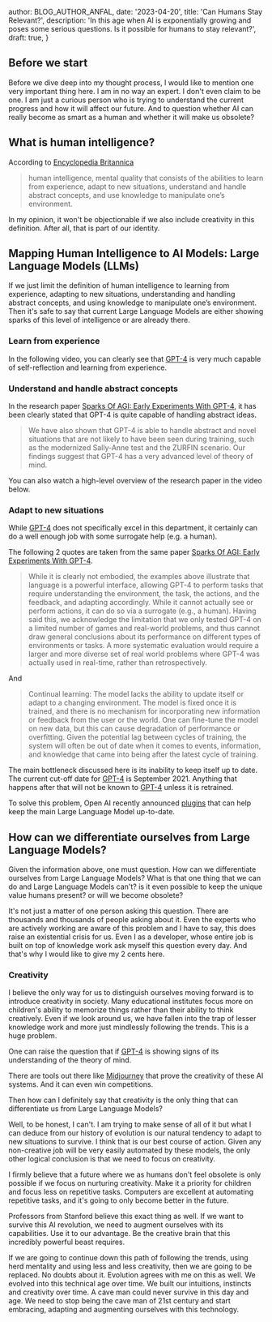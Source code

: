 
  author: BLOG_AUTHOR_ANFAL,
  date: '2023-04-20',
  title: 'Can Humans Stay Relevant?',
  description: 'In this age when AI is exponentially growing and poses some serious questions. Is it possible for humans to stay relevant?',
  draft: true,
}


<BlogImage src="blog/2023-04-08-is-ai-going-to-make-humans-obsolete/robot-takingover-humans.jpg" alt="Robot taking over humans." />

## Before we start
Before we dive deep into my thought process, I would like to mention one very important thing here. I am in no way
an expert. I don't even claim to be one. I am just a curious person who is trying to understand the current progress
and how it will affect our future. And to question whether AI can really become as smart as a human and whether it will make us obsolete?

## What is human intelligence?
According to [Encyclopedia Britannica](https://www.britannica.com/science/human-intelligence-psychology)

> human intelligence, mental quality that consists of the abilities to learn from experience, adapt to new situations, understand and handle abstract concepts, and use knowledge to manipulate one’s environment.

In my opinion, it won't be objectionable if we also include creativity in this definition. After all, that is part of our identity.

## Mapping Human Intelligence to AI Models: Large Language Models (LLMs)
If we just limit the definition of human intelligence to learning from experience, adapting to new situations, understanding and handling abstract concepts, and using knowledge to manipulate one’s environment.
Then it's safe to say that current Large Language Models are either showing sparks of this level of intelligence or are already there.

### Learn from experience
In the following video, you can clearly see that [GPT-4](https://openai.com/research/gpt-4) is very much capable of self-reflection and learning from experience.

<BlogYoutubeVideoEmbed src="5SgJKZLBrmg" />

### Understand and handle abstract concepts
In the research paper [Sparks Of AGI: Early Experiments With GPT-4](https://arxiv.org/pdf/2303.12712.pdf), it has been clearly stated that GPT-4 is quite
capable of handling abstract ideas.

> We have also shown that GPT-4 is able to handle abstract and novel situations that
are not likely to have been seen during training, such as the modernized Sally-Anne test and the ZURFIN
scenario. Our findings suggest that GPT-4 has a very advanced level of theory of mind.

You can also watch a high-level overview of the research paper in the video below.

<BlogYoutubeVideoEmbed src="Mqg3aTGNxZ0" />

### Adapt to new situations
While [GPT-4](https://openai.com/research/gpt-4) does not specifically excel in this department, it certainly can do a well enough job with some surrogate help (e.g. a human).

The following 2 quotes are taken from the same paper [Sparks Of AGI: Early Experiments With GPT-4](https://arxiv.org/pdf/2303.12712.pdf).

> While it is clearly not embodied, the examples above illustrate that language is a powerful interface, allowing
GPT-4 to perform tasks that require understanding the environment, the task, the actions, and the feedback,
and adapting accordingly. While it cannot actually see or perform actions, it can do so via a surrogate (e.g., a
human). Having said this, we acknowledge the limitation that we only tested GPT-4 on a limited number of
games and real-world problems, and thus cannot draw general conclusions about its performance on different
types of environments or tasks. A more systematic evaluation would require a larger and more diverse set of
real world problems where GPT-4 was actually used in real-time, rather than retrospectively.

And

> Continual learning: The model lacks the ability to update itself or adapt to a changing environment.
The model is fixed once it is trained, and there is no mechanism for incorporating new information
or feedback from the user or the world. One can fine-tune the model on new data, but this can cause
degradation of performance or overfitting. Given the potential lag between cycles of training, the system
will often be out of date when it comes to events, information, and knowledge that came into being after
the latest cycle of training.

The main bottleneck discussed here is its inability to keep itself up to date. The current cut-off date for [GPT-4](https://openai.com/research/gpt-4) is
September 2021. Anything that happens after that will not be known to [GPT-4](https://openai.com/research/gpt-4) unless it is retrained.

To solve this problem, Open AI recently announced [plugins](https://openai.com/blog/chatgpt-plugins) that can
help keep the main Large Language Model up-to-date.

## How can we differentiate ourselves from Large Language Models?
Given the information above, one must question. How can we differentiate ourselves from Large Language Models? What is that one thing that we can
do and Large Language Models can't? is it even possible to keep the unique value humans present? or will we become obsolete?

It's not just a matter of one person asking this question. There are thousands and thousands of people asking about it. Even the experts
who are actively working are aware of this problem and I have to say, this does raise an existential crisis for us. Even I as a developer,
whose entire job is built on top of knowledge work ask myself this question every day. And that's why I would like to give my 2 cents here.

### Creativity
I believe the only way for us to distinguish ourselves moving forward is to introduce creativity in society. Many educational institutes
focus more on children's ability to memorize things rather than their ability to think creatively.
Even if we look around us, we have fallen into the trap of lesser knowledge work and more just mindlessly following the trends.
This is a huge problem.

One can raise the question that if [GPT-4](https://openai.com/research/gpt-4) is showing signs of its understanding of the theory of mind.

<BlogYoutubeVideoEmbed src="4MGCQOAxgv4" />

There are tools out there like [Midjourney](https://www.midjourney.com/showcase/recent/) that prove the creativity of these AI systems. And it can even win
competitions.

<BlogYoutubeVideoEmbed src="A3IUWnQ9SiE" />

Then how can I definitely say that creativity is the only thing that can differentiate us from Large Language Models?

Well, to be honest, I can't. I am trying to make sense of all of it but what I can deduce from our history of evolution is our
natural tendency to adapt to new situations to survive. I think that is our best course of action. Given any non-creative job
will be very easily automated by these models, the only other logical conclusion is that we need to focus on creativity.

I firmly believe that a future where we as humans don't feel obsolete is only possible if we focus on nurturing creativity. Make it a priority
for children and focus less on repetitive tasks. Computers are excellent at automating repetitive tasks, and it's going to only become better
in the future.

Professors from Stanford believe this exact thing as well. If we want to survive this AI revolution, we need to augment ourselves with its
capabilities. Use it to our advantage. Be the creative brain that this incredibly powerful beast requires.

<BlogYoutubeVideoEmbed src="oak1CqqIzug" />

If we are going to continue down this path of following the trends, using herd mentality and using less and less creativity, then we are going to
be replaced. No doubts about it. Evolution agrees with me on this as well. We evolved into this technical age over time. We built our intuitions,
instincts and creativity over time. A cave man could never survive in this day and age. We need to stop being the cave man of 21st century and start
embracing, adapting and augmenting ourselves with this technology.
